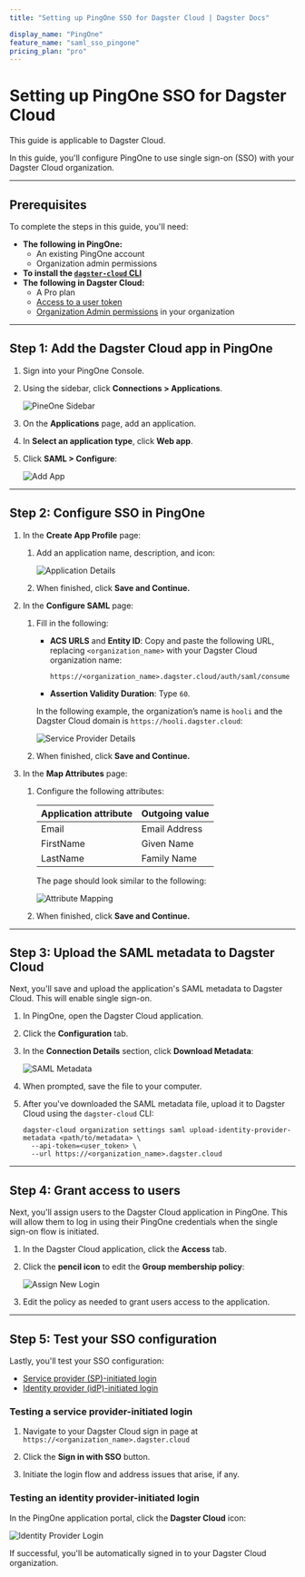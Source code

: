 ```yaml
---
title: "Setting up PingOne SSO for Dagster Cloud | Dagster Docs"

display_name: "PingOne"
feature_name: "saml_sso_pingone"
pricing_plan: "pro"
---
```


# Setting up PingOne SSO for Dagster Cloud

<Note>This guide is applicable to Dagster Cloud.</Note>

In this guide, you'll configure PingOne to use single sign-on (SSO) with your Dagster Cloud organization.

---

## Prerequisites

To complete the steps in this guide, you'll need:

- **The following in PingOne:**
  - An existing PingOne account
  - Organization admin permissions
- **To install the [`dagster-cloud` CLI](/dagster-plus/managing-deployments/dagster-cloud-cli)**
- **The following in Dagster Cloud:**
  - A Pro plan
  - [Access to a user token](/dagster-plus/account/managing-user-agent-tokens#managing-user-tokens)
  - [Organization Admin permissions](/dagster-plus/account/managing-users/managing-user-roles-permissions#user-permissions-reference) in your organization

---

## Step 1: Add the Dagster Cloud app in PingOne

1. Sign into your PingOne Console.

2. Using the sidebar, click **Connections > Applications**.

   <Image
   alt="PineOne Sidebar"
   src="/images/dagster-cloud/sso/pingone/sidebar.png"
   width={1742}
   height={1046}
   />

3. On the **Applications** page, add an application.

4. In **Select an application type**, click **Web app**.

5. Click **SAML > Configure**:

   <Image
   alt="Add App"
   src="/images/dagster-cloud/sso/pingone/add_app.png"
   width={2562}
   height={1878}
   />

---

## Step 2: Configure SSO in PingOne

1. In the **Create App Profile** page:

   1. Add an application name, description, and icon:

      <Image
      alt="Application Details"
      src="/images/dagster-cloud/sso/pingone/application_details.png"
      width={2560}
      height={1080}
      />

   2. When finished, click **Save and Continue.**

2. In the **Configure SAML** page:

   1. Fill in the following:

      - **ACS URLS** and **Entity ID**: Copy and paste the following URL, replacing `<organization_name>` with your Dagster Cloud organization name:

            https://<organization_name>.dagster.cloud/auth/saml/consume

      - **Assertion Validity Duration**: Type `60`.

      In the following example, the organization’s name is `hooli` and the Dagster Cloud domain is `https://hooli.dagster.cloud`:

      <Image
      alt="Service Provider Details"
      src="/images/dagster-cloud/sso/pingone/service_provider_details.png"
      width={2554}
      height={2282}
      />

   2. When finished, click **Save and Continue.**

3. In the **Map Attributes** page:

   1. Configure the following attributes:

      | Application attribute | Outgoing value |
      | --------------------- | -------------- |
      | Email                 | Email Address  |
      | FirstName             | Given Name     |
      | LastName              | Family Name    |

      The page should look similar to the following:

      <Image
      alt="Attribute Mapping"
      src="/images/dagster-cloud/sso/pingone/attribute_mapping.png"
      width={2554}
      height={1471}
      />

   2. When finished, click **Save and Continue.**

---

## Step 3: Upload the SAML metadata to Dagster Cloud

Next, you'll save and upload the application's SAML metadata to Dagster Cloud. This will enable single sign-on.

1. In PingOne, open the Dagster Cloud application.

2. Click the **Configuration** tab.

3. In the **Connection Details** section, click **Download Metadata**:

   <Image
   alt="SAML Metadata"
   src="/images/dagster-cloud/sso/pingone/saml_metadata.png"
   width={1549}
   height={538}
   />

4. When prompted, save the file to your computer.

5. After you've downloaded the SAML metadata file, upload it to Dagster Cloud using the `dagster-cloud` CLI:

   ```shell
   dagster-cloud organization settings saml upload-identity-provider-metadata <path/to/metadata> \
     --api-token=<user_token> \
     --url https://<organization_name>.dagster.cloud
   ```

---

## Step 4: Grant access to users

Next, you'll assign users to the Dagster Cloud application in PingOne. This will allow them to log in using their PingOne credentials when the single sign-on flow is initiated.

1. In the Dagster Cloud application, click the **Access** tab.

2. Click the **pencil icon** to edit the **Group membership policy**:

   <Image
   alt="Assign New Login"
   src="/images/dagster-cloud/sso/pingone/new_login.png"
   width={1564}
   height={412}
   />

3. Edit the policy as needed to grant users access to the application.

---

## Step 5: Test your SSO configuration

Lastly, you'll test your SSO configuration:

- [Service provider (SP)-initiated login](#testing-a-service-provider-initiated-login)
- [Identity provider (idP)-initiated login](#testing-an-identity-provider-initiated-login)

### Testing a service provider-initiated login

1. Navigate to your Dagster Cloud sign in page at `https://<organization_name>.dagster.cloud`

2. Click the **Sign in with SSO** button.

3. Initiate the login flow and address issues that arise, if any.

### Testing an identity provider-initiated login

In the PingOne application portal, click the **Dagster Cloud** icon:

<Image
alt="Identity Provider Login"
src="/images/dagster-cloud/sso/pingone/identity_provider_login.png"
width={2147}
height={710}
/>

If successful, you'll be automatically signed in to your Dagster Cloud organization.
